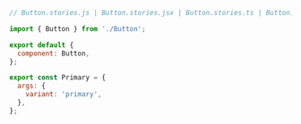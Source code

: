 ```js
// Button.stories.js | Button.stories.jsx | Button.stories.ts | Button.stories.tsx

import { Button } from './Button';

export default {
  component: Button,
};

export const Primary = {
  args: {
    variant: 'primary',
  },
};
```
